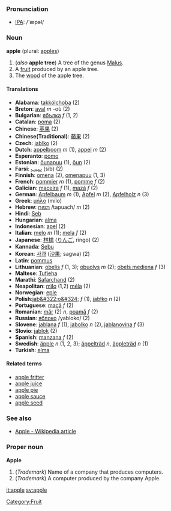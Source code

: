 === Pronunciation ===

* [[IPA]]: /'æpəl/

=== Noun ===

'''apple''' (plural: [[apples]])

#(''also'' '''apple tree''') A tree of the genus [[Malus]].
#A [[fruit]] produced by an apple tree.
#The [[wood]] of the apple tree.

==== Translations ====

*'''Alabama''': [[takkólchoba]] (2)
*'''Breton''': [[aval]] ''m'' -où (2)
*'''Bulgarian''': [[ябълка]] ''f'' (1, 2)
*'''Catalan''': [[poma]] (2)
*'''Chinese''': [[苹果]] (2)
*'''Chinese(Traditional)''': [[蘋果]] (2)
*'''Czech''': [[jablko]] (2)
*'''Dutch''': [[appelboom]] ''m'' (1), [[appel]] ''m'' (2)
*'''Esperanto''': [[pomo]]
*'''Estonian''': [[õunapuu]] (1), [[õun]] (2)
*'''Farsi''': [[سیب]] (sib) (2)
*'''Finnish''': [[omena]] (2), [[omenapuu]] (1, 3)
*'''French''': [[:fr:pommier|pommier]] ''m'' (1), [[pomme]] ''f'' (2)
*'''Galician''': [[maceira]] ''f'' (1), [[mazá]] ''f'' (2)
*'''German''': [[Apfelbaum]] ''m'' (1), [[Apfel]] ''m'' (2), [[Apfelholz]] ''n'' (3)
*'''Greek''': [[μήλο]] (mílo)
*'''Hebrew''': [[:he:תפוח|תפוח]] /tapuach/ ''m'' (2)
*'''Hindi''': [[Seb]]
*'''Hungarian''': [[alma]]
*'''Indonesian''': [[apel]] (2)
*'''Italian''': [[melo]] ''m'' (1); [[mela]] ''f'' (2)
*'''Japanese''': [[林檎]] ([[りんご]], ringo) (2)
*'''Kannada''': [[Sebu]]
*'''Korean''': [[사과]] ([[沙果]]; sagwa) (2)
*'''Latin''': [[pommus]]
*'''Lithuanian''': [[obelis]] ''f'' (1, 3); [[obuolys]] ''m'' (2); [[obels mediena]] ''f'' (3)
*'''Maltese''': [[Tufieha]]
*'''Marathi''': [[Safarchand]] (2)
*'''Neapolitan''': [[mìlo]] (1,2) [[méla]] (2)
*'''Norwegian''': [[eple]]
*'''Polish''':[[jab&#322;o&#324;]] ''f'' (1), [[jabłko]] ''n'' (2)
*'''Portuguese''': [[maçã]] ''f'' (2)
*'''Romanian''': [[măr]] (2) ''n'', [[poamă]] ''f'' (2)
*'''Russian''': [[:ru:яблоко|яблоко]] /yabloko/ (2)
*'''Slovene''': [[jablana]] ''f'' (1), [[jabolko]] ''n'' (2), [[jablanovina]] ''f'' (3)
*'''Slovio''': [[jablok]] (2)
*'''Spanish''': [[manzana]] ''f'' (2)
*'''Swedish''': [[äpple]] ''n'' (1, 2, 3); [[äppelträd]] ''n'', [[äppleträd]] ''n'' (1)
*'''Turkish''': [[elma]]

==== Related terms ====

*[[apple fritter]]
*[[apple juice]]
*[[apple pie]]
*[[apple sauce]]
*[[apple seed]]

=== See also ===

*[[w:Apple|Apple - Wikipedia article]]


=== Proper noun ===

'''Apple'''

#(''Trademark'') Name of a company that produces computers.
#(''Trademark'') A computer produced by the company Apple.


[[Category:Fruit]]

[[it:apple]]
[[sv:apple]]